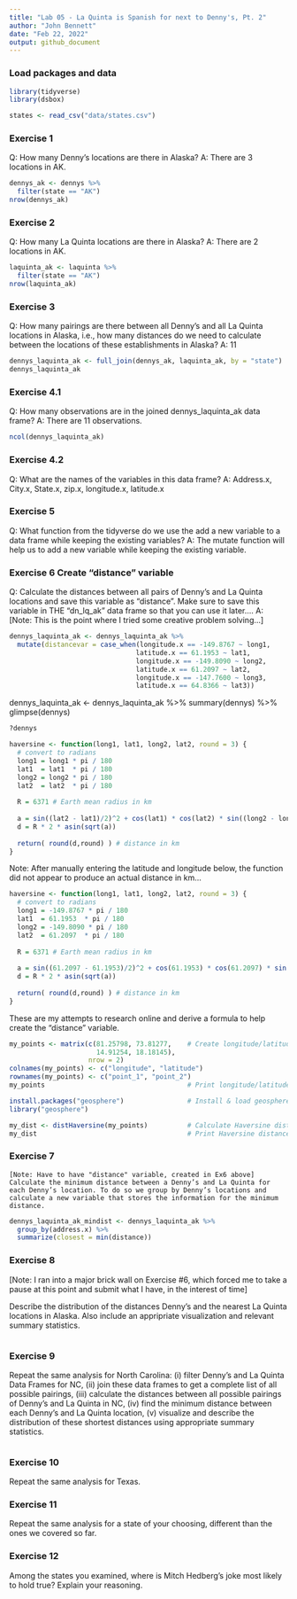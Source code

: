 ```yaml
---
title: "Lab 05 - La Quinta is Spanish for next to Denny's, Pt. 2"
author: "John Bennett"
date: "Feb 22, 2022"
output: github_document
---
```


### Load packages and data

```r
library(tidyverse) 
library(dsbox) 
```

```r
states <- read_csv("data/states.csv")
```

### Exercise 1
Q: How many Denny’s locations are there in Alaska?
A: There are 3 locations in AK.

```r
dennys_ak <- dennys %>%
  filter(state == "AK")
nrow(dennys_ak)
```

### Exercise 2
Q: How many La Quinta locations are there in Alaska?
A: There are 2 locations in AK.

```r
laquinta_ak <- laquinta %>%
  filter(state == "AK")
nrow(laquinta_ak)
```


### Exercise 3
Q: How many pairings are there between all Denny’s and all La Quinta locations in Alaska, i.e., how many distances do we need to calculate between the locations of these establishments in Alaska?
A: 11


```r
dennys_laquinta_ak <- full_join(dennys_ak, laquinta_ak, by = "state")
dennys_laquinta_ak
```

### Exercise 4.1
Q: How many observations are in the joined dennys_laquinta_ak data frame? 
A: There are 11 observations.

```r
ncol(dennys_laquinta_ak)
```

### Exercise 4.2
Q: What are the names of the variables in this data frame? 
A: Address.x, City.x, State.x, zip.x, longitude.x, latitude.x 


### Exercise 5 
Q: What function from the tidyverse do we use the add a new variable to a data frame while keeping the existing variables?
A: The mutate function will help us to add a new variable while keeping the existing variable. 

### Exercise 6 Create "distance" variable
Q: Calculate the distances between all pairs of Denny’s and La Quinta locations and save this variable as "distance". Make sure to save this variable in THE "dn_lq_ak" data frame so that you can use it later....
A: [Note: This is the point where I tried some creative problem solving...]

```r
dennys_laquinta_ak <- dennys_laquinta_ak %>%
  mutate(distancevar = case_when(longitude.x == -149.8767 ~ long1,
                                latitude.x == 61.1953 ~ lat1,
                                longitude.x == -149.8090 ~ long2,
                                latitude.x == 61.2097 ~ lat2,
                                longitude.x == -147.7600 ~ long3,
                                latitude.x == 64.8366 ~ lat3))
```


dennys_laquinta_ak <- dennys_laquinta_ak %>%
summary(dennys) %>%
glimpse(dennys)
```r
?dennys
```


```r

haversine <- function(long1, lat1, long2, lat2, round = 3) {
  # convert to radians
  long1 = long1 * pi / 180
  lat1  = lat1  * pi / 180
  long2 = long2 * pi / 180
  lat2  = lat2  * pi / 180
  
  R = 6371 # Earth mean radius in km
  
  a = sin((lat2 - lat1)/2)^2 + cos(lat1) * cos(lat2) * sin((long2 - long1)/2)^2
  d = R * 2 * asin(sqrt(a))
  
  return( round(d,round) ) # distance in km
}
```


Note: After manually entering the latitude and longitude below, the function did not appear to produce an actual distance in km... 
```r
haversine <- function(long1, lat1, long2, lat2, round = 3) {
  # convert to radians
  long1 = -149.8767 * pi / 180
  lat1  = 61.1953  * pi / 180
  long2 = -149.8090 * pi / 180
  lat2  = 61.2097  * pi / 180
  
  R = 6371 # Earth mean radius in km
  
  a = sin((61.2097 - 61.1953)/2)^2 + cos(61.1953) * cos(61.2097) * sin((-149.8090 - -149.8767)/2)^2
  d = R * 2 * asin(sqrt(a))
  
  return( round(d,round) ) # distance in km
}
```

These are my attempts to research online and derive a formula to help create the "distance" variable. 
```r
my_points <- matrix(c(81.25798, 73.81277,    # Create longitude/latitude matrix
                      14.91254, 18.18145),
                    nrow = 2)
colnames(my_points) <- c("longitude", "latitude")
rownames(my_points) <- c("point_1", "point_2")
my_points                                    # Print longitude/latitude matrix
```

```r
install.packages("geosphere")                # Install & load geosphere
library("geosphere")
```

```r
my_dist <- distHaversine(my_points)          # Calculate Haversine distance
my_dist                                      # Print Haversine distance
```

### Exercise 7 
    [Note: Have to have "distance" variable, created in Ex6 above] Calculate the minimum distance between a Denny’s and La Quinta for each Denny’s location. To do so we group by Denny’s locations and calculate a new variable that stores the information for the minimum distance.

```r
dennys_laquinta_ak_mindist <- dennys_laquinta_ak %>%
  group_by(address.x) %>%
  summarize(closest = min(distance))
```


### Exercise 8 
[Note: I ran into a major brick wall on Exercise #6, which forced me to take a pause at this point and submit what I have, in the interest of time]

Describe the distribution of the distances Denny’s and the nearest La Quinta locations in Alaska. Also include an appripriate visualization and relevant summary statistics.

```r

```

### Exercise 9
Repeat the same analysis for North Carolina: (i) filter Denny’s and La Quinta Data Frames for NC, (ii) join these data frames to get a complete list of all possible pairings, (iii) calculate the distances between all possible pairings of Denny’s and La Quinta in NC, (iv) find the minimum distance between each Denny’s and La Quinta location, (v) visualize and describe the distribution of these shortest distances using appropriate summary statistics.

```r

```

### Exercise 10
Repeat the same analysis for Texas.


### Exercise 11
Repeat the same analysis for a state of your choosing, different than the ones we covered so far.


### Exercise 12
Among the states you examined, where is Mitch Hedberg’s joke most likely to hold true? Explain your reasoning.
